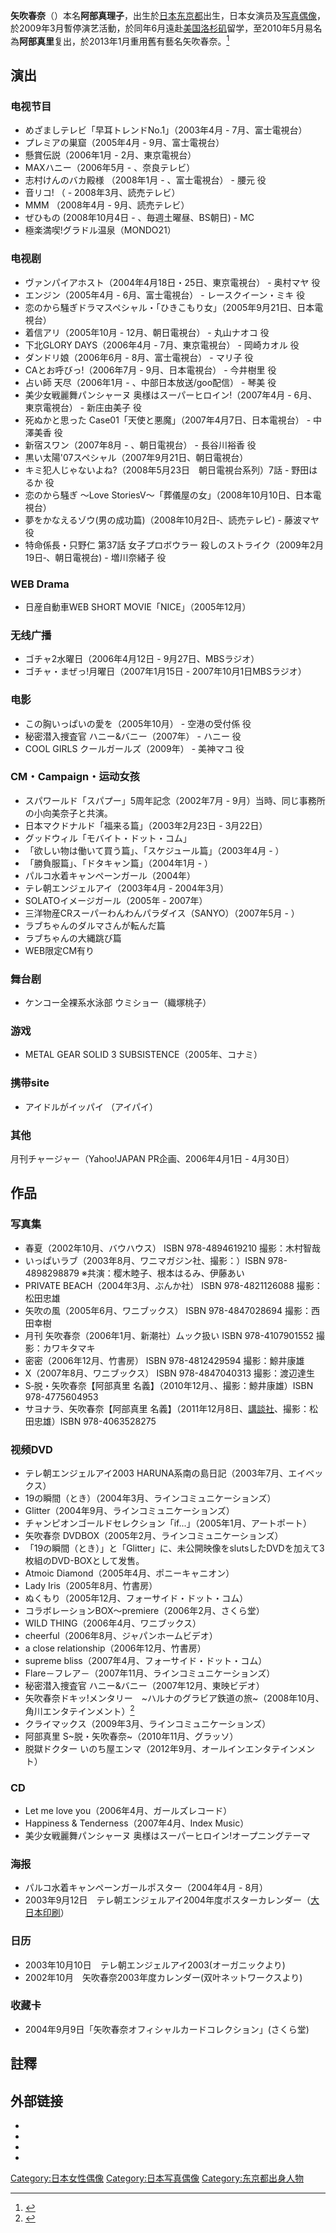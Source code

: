 {{藝人
| 姓名     = 矢吹春奈
| 類型     = 女演員
| 圖片     = 
| 圖片尺寸 = 
| 圖片簡介 = 
| 原名     = {{lang|ja|阿部 真理子［あべ まりこ］}}<ref>{{lang|ja|[http://ascii.jp/elem/000/000/575/575206/ 禁断のTバック姿も！　矢吹春奈改め阿部真里が再スタート]}}. ASCII.jp. 2010-12-06.</ref>
| 外文名   = 矢吹 春奈［やぶき はるな］
| 外文     = ja
| 羅馬拼音 = Haruna Yabuki<br />Abe Mariko（本名）<br />Abe Mari（舊藝名）
| 英文名   = Mari Ave<ref>{{Cite web|title=irving - 阿部 真里 |date= |url=http://www.irving.co.jp/talent/actor/abe/index.html |accessdate= |archiveurl=https://web.archive.org/web/20120509051922/http://www.irving.co.jp/talent/actor/abe/index.html |publisher= |archivedate=2012-05-09 |language= |deadurl=yes }} 當時本人偏好將「阿部」以「Ave」表記。</ref> （舊藝名）
| 綽號     = 
| 其他藝名 = {{lang|ja|阿部 真理［あべ まり］}}
| 國籍     ={{JPN}} 
| 民族     =
| 籍貫     = 
| 出生日期 = {{Birth_date_and_age|1984|12|18}}
| 出生地點 = 
| 生肖     = 
| 星座     = 
| 逝世日期 = 
| 逝世地點 = 
| 職業     = 女演员、写真偶像
| 語言     = 
| 教育程度 = 
| 宗教信仰 = 
| 配偶     = 
| 音樂類型 = 
| 演奏樂器 = 
| 出身地   = {{JPN}}[[东京都|东京都]]
| 出道作   = 
| 出道日期 = 2001年
| 代表作   = {{lang|ja|美少女戦麗舞パンシャーヌ 奥様はスーパーヒロイン!}}
| 活躍年代 =
| 唱片公司 = 
| 經紀公司 = アービング
| 網站     = 
| 相關團體 = 
| 獎項     = 
| IMDb     = 
}}

{{japanese|japanese=矢吹春奈|kana=やぶき はるな|romaji=Yabuki Haruna}}

'''矢吹春奈'''（{{BD|1984年|12月18日|catIdx=Haruna Yabuki}}）本名'''阿部真理子'''，出生於[[日本|日本]][[东京都|东京都]]出生，日本女演员及[[写真偶像|写真偶像]]，於2009年3月暫停演艺活動，於同年6月遠赴[[美国|美国]][[洛杉矶|洛杉矶]]留学，至2010年5月易名為'''阿部真里'''复出，於2013年1月重用舊有藝名矢吹春奈。<ref>{{lang|ja|[http://ameblo.jp/marikoave19841218/entry-11455855937.html ☆ご報告☆]. 阿部真里オフィシャルブログ「AVECHAN」. 2013-01-24.}}</ref>

==演出==
===电视节目===
*めざましテレビ「早耳トレンドNo.1」（2003年4月 - 7月、富士電視台） 
*プレミアの巣窟（2005年4月 - 9月、富士電視台） 
*懸賞伝説（2006年1月 - 2月、東京電視台） 
*MAXハニー（2006年5月 - 、奈良テレビ） 
*志村けんのバカ殿様 （2008年1月 - 、富士電視台） - 腰元 役 
*音リコ! （ - 2008年3月、読売テレビ） 
*MMM （2008年4月 - 9月、読売テレビ） 
*ぜひもの (2008年10月4日 - 、毎週土曜昼、BS朝日) - MC 
*極楽満喫!グラドル温泉（MONDO21） 
===电视剧===
*ヴァンパイアホスト（2004年4月18日・25日、東京電視台） - 奥村マヤ 役 
*エンジン（2005年4月 - 6月、富士電視台） - レースクイーン・ミキ 役 
*恋のから騒ぎドラマスペシャル・「ひきこもり女」（2005年9月21日、日本電視台） 
*着信アリ（2005年10月 - 12月、朝日電視台） - 丸山ナオコ 役 
*下北GLORY DAYS（2006年4月 - 7月、東京電視台） - 岡崎カオル 役 
*ダンドリ娘（2006年6月 - 8月、富士電視台） - マリ子 役 
*CAとお呼びっ!（2006年7月 - 9月、日本電視台） - 今井樹里 役 
*占い師 天尽（2006年1月 - 、中部日本放送/goo配信） - 琴美 役 
*美少女戦麗舞パンシャーヌ 奥様はスーパーヒロイン!（2007年4月 - 6月、東京電視台） - 新庄由美子 役 
*死ぬかと思った Case01「天使と悪魔」（2007年4月7日、日本電視台） - 中澤美香 役 
*新宿スワン（2007年8月 - 、朝日電視台） - 長谷川裕香 役 
*黒い太陽'07スペシャル（2007年9月21日、朝日電視台） 
*キミ犯人じゃないよね?（2008年5月23日　朝日電視台系列）7話 - 野田はるか 役 
*恋のから騒ぎ ～Love StoriesⅤ～「葬儀屋の女」（2008年10月10日、日本電視台） 
*夢をかなえるゾウ(男の成功篇)（2008年10月2日‐、読売テレビ) - 藤波マヤ役 
*特命係長・只野仁 第37話 女子プロボウラー 殺しのストライク（2009年2月19日‐、朝日電視台) - 増川奈緒子 役 
===WEB Drama===
*日産自動車WEB SHORT MOVIE「NICE」（2005年12月） 
===无线广播===
*ゴチャ2水曜日（2006年4月12日 - 9月27日、MBSラジオ） 
*ゴチャ・まぜっ!月曜日（2007年1月15日 - 2007年10月1日MBSラジオ）

===电影===
*この胸いっぱいの愛を（2005年10月） - 空港の受付係 役 
*秘密潜入捜査官 ハニー&バニー（2007年） - ハニー 役 
*COOL GIRLS クールガールズ（2009年） - 美神マコ 役 
===CM・Campaign・运动女孩===
*スパワールド「スパプー」5周年記念（2002年7月 - 9月）当時、同じ事務所の小向美奈子と共演。 
*日本マクドナルド「福来る篇」（2003年2月23日 - 3月22日） 
*グッドウィル「モバイト・ドット・コム」 
*「欲しい物は働いて買う篇」、「スケジュール篇」（2003年4月 - ） 
*「勝負服篇」、「ドタキャン篇」（2004年1月 - ） 
*パルコ水着キャンペーンガール（2004年） 
*テレ朝エンジェルアイ（2003年4月 - 2004年3月） 
*SOLATOイメージガール（2005年 - 2007年） 
*三洋物産CRスーパーわんわんパラダイス（SANYO）（2007年5月 - ） 
*ラブちゃんのダルマさんが転んだ篇 
*ラブちゃんの大縄跳び篇 
*WEB限定CM有り 
===舞台剧===
*ケンコー全裸系水泳部 ウミショー（織塚桃子） 
===游戏===
*METAL GEAR SOLID 3 SUBSISTENCE（2005年、コナミ） 
===携带site===
*アイドルがイッパイ （アイパイ） 
===其他===
月刊チャージャー（Yahoo!JAPAN PR企画、2006年4月1日 - 4月30日） 
==作品==
===写真集===
*春夏（2002年10月、バウハウス） ISBN 978-4894619210 撮影：木村智哉 
* いっぱいラブ（2003年8月、ワニマガジン社、撮影：{{tsl|ja|斉木弘吉|齐木弘吉}}）ISBN 978-4898298879 ※共演：樱木睦子、根本はるみ、伊藤あい
*PRIVATE BEACH（2004年3月、ぶんか社） ISBN 978-4821126088 撮影：松田忠雄 
*矢吹の風（2005年6月、ワニブックス） ISBN 978-4847028694 撮影：西田幸樹 
*月刊 矢吹春奈（2006年1月、新潮社）ムック扱い ISBN 978-4107901552 撮影：カワキタマキ 
*密密（2006年12月、竹書房） ISBN 978-4812429594 撮影：鯨井康雄 
*X（2007年8月、ワニブックス） ISBN 978-4847040313 撮影：渡辺達生 
* S‐脱・矢吹春奈【阿部真里 名義】（2010年12月、{{tsl|ja|彩文館出版|彩文館出版}}、撮影：鯨井康雄）ISBN 978-4775604953
* サヨナラ、矢吹春奈【阿部真里 名義】（2011年12月8日、[[講談社|講談社]]、撮影：松田忠雄）ISBN 978-4063528275
===视频DVD===
*テレ朝エンジェルアイ2003 HARUNA系南の島日記（2003年7月、エイベックス） 
*19の瞬間（とき）（2004年3月、ラインコミュニケーションズ） 
*Glitter（2004年9月、ラインコミュニケーションズ） 
*チャンピオンゴールドセレクション「if...」（2005年1月、アートポート） 
*矢吹春奈 DVDBOX（2005年2月、ラインコミュニケーションズ） 
*「19の瞬間（とき）」と「Glitter」に、未公開映像をslutsしたDVDを加えて3枚組のDVD-BOXとして发售。 
*Atmoic Diamond（2005年4月、ポニーキャニオン） 
*Lady Iris（2005年8月、竹書房） 
*ぬくもり（2005年12月、フォーサイド・ドット・コム） 
*コラボレーションBOX～premiere（2006年2月、さくら堂） 
*WILD THING（2006年4月、ワニブックス） 
*cheerful（2006年8月、ジャパンホームビデオ） 
*a close relationship（2006年12月、竹書房） 
*supreme bliss（2007年4月、フォーサイド・ドット・コム） 
*Flare－フレア－（2007年11月、ラインコミュニケーションズ） 
*秘密潜入捜査官 ハニー&バニー（2007年12月、東映ビデオ） 
*矢吹春奈ドキッ!メンタリー　~ハルナのグラビア鉄道の旅~（2008年10月、角川エンタテインメント）<ref>{{lang|ja|[http://www.zakzak.co.jp/gei/200810/g2008103010_all.html 「グラ鉄」矢吹春奈、美乳が“ぶらり”鉄道の旅に… ] （ZAKZAK 2008年10月30日）}}</ref>
*クライマックス（2009年3月、ラインコミュニケーションズ）
* 阿部真里 S~脱・矢吹春奈~（2010年11月、グラッソ）
* 脱獄ドクター いのち屋エンマ（2012年9月、オールインエンタテインメント）
 
===CD===
*Let me love you（2006年4月、ガールズレコード） 
*Happiness & Tenderness（2007年4月、Index Music） 
*美少女戦麗舞パンシャーヌ 奥様はスーパーヒロイン!オープニングテーマ 

===海报===
*パルコ水着キャンペーンガールポスター（2004年4月 - 8月） 
*2003年9月12日　テレ朝エンジェルアイ2004年度ポスターカレンダー（[[大日本印刷|大日本印刷]]）

===日历 ===
*2003年10月10日　テレ朝エンジェルアイ2003(オーガニックより) 　　
*2002年10月　矢吹春奈2003年度カレンダー(双叶ネットワークスより) 　　

===收藏卡===
*2004年9月9日「矢吹春奈オフィシャルカードコレクション」(さくら堂)

==註釋==
{{reflist}}

==外部链接==
*{{lang|ja|[http://ameblo.jp/marikoave19841218/ 阿部真理子のブログ→阿部真里オフィシャルブログ「AVECHAN」→矢吹春奈オフィシャルブログ「ほっと一息」]
<!--*[http://www.irving.co.jp/talent/actor/abe/index.html irving ｜ アービング　阿部 真里]-->
*[http://www.sponichi.co.jp/gravure/special/ir_yabukiharuna4/20070301top.html スポニチアイドルレポート 矢吹春奈]}}
*{{facebook|yabukiharuna1218}}
*{{instagram|yabukiharuna}}
*{{twitter|yabukiharuna}}

{{DEFAULTSORT:Haruna Yabuki}}
[[Category:日本女性偶像|Category:日本女性偶像]]
[[Category:日本写真偶像|Category:日本写真偶像]]
[[Category:东京都出身人物|Category:东京都出身人物]]